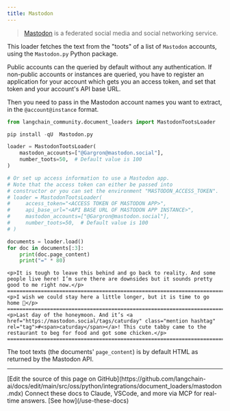 ```yaml
---
title: Mastodon
---
```


>[Mastodon](https://joinmastodon.org/) is a federated social media and social networking service.

This loader fetches the text from the "toots" of a list of `Mastodon` accounts, using the `Mastodon.py` Python package.

Public accounts can the queried by default without any authentication. If non-public accounts or instances are queried, you have to register an application for your account which gets you an access token, and set that token and your account's API base URL.

Then you need to pass in the Mastodon account names you want to extract, in the `@account@instance` format.

```python
from langchain_community.document_loaders import MastodonTootsLoader
```

```python
pip install -qU  Mastodon.py
```

```python
loader = MastodonTootsLoader(
    mastodon_accounts=["@Gargron@mastodon.social"],
    number_toots=50,  # Default value is 100
)

# Or set up access information to use a Mastodon app.
# Note that the access token can either be passed into
# constructor or you can set the environment "MASTODON_ACCESS_TOKEN".
# loader = MastodonTootsLoader(
#     access_token="<ACCESS TOKEN OF MASTODON APP>",
#     api_base_url="<API BASE URL OF MASTODON APP INSTANCE>",
#     mastodon_accounts=["@Gargron@mastodon.social"],
#     number_toots=50,  # Default value is 100
# )
```

```python
documents = loader.load()
for doc in documents[:3]:
    print(doc.page_content)
    print("=" * 80)
```

```output
<p>It is tough to leave this behind and go back to reality. And some people live here! I’m sure there are downsides but it sounds pretty good to me right now.</p>
================================================================================
<p>I wish we could stay here a little longer, but it is time to go home 🥲</p>
================================================================================
<p>Last day of the honeymoon. And it’s <a href="https://mastodon.social/tags/caturday" class="mention hashtag" rel="tag">#<span>caturday</span></a>! This cute tabby came to the restaurant to beg for food and got some chicken.</p>
================================================================================
```

The toot texts (the documents' `page_content`) is by default HTML as returned by the Mastodon API.

---

<Callout icon="pen-to-square" iconType="regular">
    [Edit the source of this page on GitHub](https://github.com/langchain-ai/docs/edit/main/src/oss/python/integrations/document_loaders/mastodon.mdx)
</Callout>
<Tip icon="terminal" iconType="regular">
    Connect these docs to Claude, VSCode, and more via MCP for    real-time answers. [See how](/use-these-docs)
</Tip>
